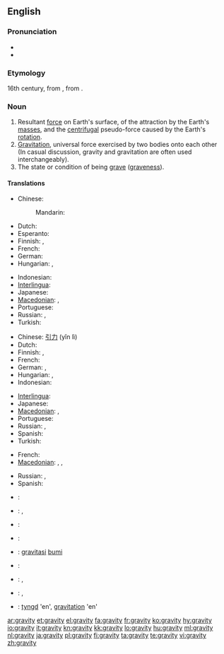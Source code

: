 {{wikipedia}}
==English==

===Pronunciation===
* {{IPA|/ˈɡɹævɪti/}}
* {{audio|en-us-gravity.ogg|Audio (US)}}

===Etymology===
16th century, from {{etyl|la}} {{term|gravitas|gravitās|weight|lang=la}}, from {{term|gravis||heavy|lang=la}}.

===Noun===
{{en-noun|gravities|-}}

# Resultant [[force]] on Earth's surface, of the attraction by the Earth's [[mass]]es, and the [[centrifugal]] pseudo-force caused by the Earth's [[rotation]].
# [[gravitation|Gravitation]], universal force exercised by two bodies onto each other<br> (In casual discussion, gravity and gravitation are often used interchangeably).
# The state or condition of being [[grave]] ([[graveness]]).

====Translations====
{{trans-top|resultant force on Earth's surface}}
* Chinese:
*: Mandarin: {{t-|cmn|重力|tr=zhòng lì|sc=Hani}}
* Dutch: {{t+|nl|zwaartekracht|f}}
* Esperanto: {{t-|eo|gravito|xs=Esperanto}}
* Finnish: {{t-|fi|painovoima}}, {{t-|fi|gravitaatio}}
* French: {{t+|fr|gravité|f}}
* German: {{t+|de|Erdanziehung|f}}
* Hungarian: {{t|hu|nehézségi erő}},  {{t|hu|gravitáció}}
{{trans-mid}}
* Indonesian: {{t|id|gaya tarik bumi|xs=Indonesian}}
* [[Interlingua]]: {{t-|ia|gravitate|xs=Interlingua}}
* Japanese: {{t+|ja|重力|tr=[[じゅうりょく]], jūryoku}}
* [[Macedonian]]: {{t|mk|земјина тежа|f|tr=zémjina téža}},  {{t|mk|гравитација|f|tr=gravitácija}}
* Portuguese: {{t+|pt|gravidade|f}}
* Russian: {{t+|ru|тяготение|n|tr=t'agot'énije}}, {{t+|ru|гравитация|tr=gravitácija}}
* Turkish: {{t|tr|yerçekimi}}
{{trans-bottom}}

{{trans-top|gravitation, gravity force on two mass bodies}}
* Chinese: [[引力]] (yǐn lì)
* Dutch: {{t+|nl|zwaartekracht|f}}
* Finnish: {{t-|fi|painovoima}}, {{t-|fi|gravitaatio}}
* French: {{t+|fr|gravité|f}}
* German: {{t+|de|Schwerkraft|f}}, {{t+|de|Gravitation|f}}
* Hungarian: {{t|hu|gravitáció}},  {{t|hu|tömegvonzás}}
* Indonesian: {{t|id|gravitasi|xs=Indonesian}}
{{trans-mid}}
* [[Interlingua]]: {{t-|ia|gravitation|xs=Interlingua}}
* Japanese: {{t-|ja|引力|tr=[[いんりょく]], inryoku}}
* [[Macedonian]]: {{t|mk|земјина тежа|f|tr=zémjina téža}},  {{t|mk|гравитација|f|tr=gravitácija}}
* Portuguese: {{t+|pt|gravitação|f}}
* Russian: {{t+|ru|тяготение|n|tr=t'agot'énije}}, {{t+|ru|гравитация|tr=gravitácija}}
* Spanish: {{t-|es|gravedad|f}}
* Turkish: {{t|tr|kütleçekim}}
{{trans-bottom}}

{{trans-top|graveness, the condition or state of being grave}}
* French: {{t+|fr|gravité|f}}
* [[Macedonian]]: {{t-|mk|сериозност|f|tr=serióznost}},  {{t-|mk|тежина|f|tr=téžina}},  {{t|mk|важност|f|tr=vážnost}}
{{trans-mid}}
* Russian: {{t|ru|серьёзность|tr=s'er'józnost'}}, {{t|ru|важность|tr=vážnost'}}
* Spanish: {{t-|es|gravedad|f}}
{{trans-bottom}}

{{checktrans-top}}
* {{ttbc|Catalan}}: {{t|ca|gravetat|f}}
* {{ttbc|Estonian}}: {{t-|et|raskusjõud}}, {{t-|et|gravitatsioon}}
* {{ttbc|French}}: {{t+|fr|pesanteur|f}}
* {{ttbc|Hebrew}}: {{t-|he|משיכה|f|tr=meshiĥa}}
* {{ttbc|Indonesian}}: [[gravitasi]] [[bumi]]
{{checktrans-mid}}
* {{ttbc|Italian}}: {{t-|it|gravità|f}}
* {{ttbc|Lithuanian}}: {{t+|lt|trauka|f|xs=Lithuanian}}, {{t-|lt|gravitacija|f|xs=Lithuanian}}
* {{ttbc|Polish}}: {{t-|pl|grawitacja|f}}, {{t+|pl|ciążenie|n}}
* {{ttbc|Swedish}}: [[tyngd]] 'en', [[gravitation]] 'en'
{{checktrans-bottom}}

[[ar:gravity]]
[[et:gravity]]
[[el:gravity]]
[[fa:gravity]]
[[fr:gravity]]
[[ko:gravity]]
[[hy:gravity]]
[[io:gravity]]
[[it:gravity]]
[[kn:gravity]]
[[kk:gravity]]
[[lo:gravity]]
[[hu:gravity]]
[[ml:gravity]]
[[nl:gravity]]
[[ja:gravity]]
[[pl:gravity]]
[[fi:gravity]]
[[ta:gravity]]
[[te:gravity]]
[[vi:gravity]]
[[zh:gravity]]